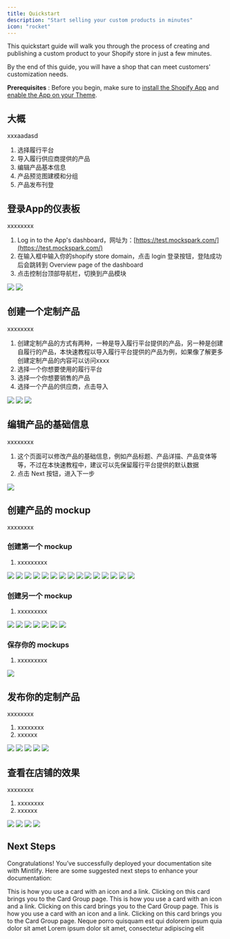 ```yaml
---
title: Quickstart
description: "Start selling your custom products in minutes"
icon: "rocket"
---
```


This quickstart guide will walk you through the process of creating and publishing a custom product to your Shopify store in just a few minutes.

By the end of this guide, you will have a shop that can meet customers' customization needs.

<Tip>**Prerequisites** : Before you begin, make sure to [install the Shopify App]() and [enable the App on your Theme]().</Tip>

## 大概
xxxaadasd
1. 选择履行平台
2. 导入履行供应商提供的产品
3. 编辑产品基本信息
4. 产品预览图建模和分组
5. 产品发布刊登

## 登录App的仪表板
xxxxxxxx
1. Log in to the App's dashboard，网址为：[https://test.mockspark.com/](https://test.mockspark.com/)
2. 在输入框中输入你的shopify store domain，点击 login 登录按钮，登陆成功后会跳转到 Overview page of the dashboard
3. 点击控制台顶部导航栏，切换到产品模块
<Frame caption="选择履行商产品">
  <img src="/images/get-started/PixPin_2025-04-29_14-24-42.png" />
</Frame>

<Frame caption="选择履行商产品">
  <img src="/images/get-started/PixPin_2025-04-28_16-35-29.png" />
</Frame>

## 创建一个定制产品
xxxxxxxx
1. 创建定制产品的方式有两种，一种是导入履行平台提供的产品，另一种是创建自履行的产品，本快速教程以导入履行平台提供的产品为例，如果像了解更多创建定制产品的内容可以访问xxxx
2. 选择一个你想要使用的履行平台
3. 选择一个你想要销售的产品
4. 选择一个产品的供应商，点击导入
<Frame caption="选择履行商产品">
  <img src="/images/get-started/PixPin_2025-04-28_17-01-26.png" />
</Frame>

<Frame caption="选择履行商产品">
  <img src="/images/get-started/PixPin_2025-04-28_16-46-05.png" />
</Frame>

<Frame caption="选择履行商产品">
  <img src="/images/get-started/PixPin_2025-04-28_16-47-40.png" />
</Frame>

## 编辑产品的基础信息
xxxxxxxx
1. 这个页面可以修改产品的基础信息，例如产品标题、产品详描、产品变体等等，不过在本快速教程中，建议可以先保留履行平台提供的默认数据
2. 点击 Next 按钮，进入下一步
<Frame caption="选择履行商产品">
  <img src="/images/get-started/PixPin_2025-04-28_17-07-35.png" />
</Frame>

## 创建产品的 mockup
xxxxxxxx

### 创建第一个 mockup
1. xxxxxxxxx
<Frame caption="选择履行商产品">
  <img src="/images/get-started/PixPin_2025-04-28_17-40-59.png" />
</Frame>

<Frame caption="选择履行商产品">
  <img src="/images/get-started/PixPin_2025-04-28_17-39-59.png" />
</Frame>

<Frame caption="选择履行商产品">
  <img src="/images/get-started/PixPin_2025-04-28_17-41-55.png" />
</Frame>

<Frame caption="选择履行商产品">
  <img src="/images/get-started/PixPin_2025-04-28_17-43-41.png" />
</Frame>

<Frame caption="选择履行商产品">
  <img src="/images/get-started/PixPin_2025-04-28_17-44-53.png" />
</Frame>

<Frame caption="选择履行商产品">
  <img src="/images/get-started/PixPin_2025-04-28_17-46-08.png" />
</Frame>

<Frame caption="选择履行商产品">
  <img src="/images/get-started/PixPin_2025-04-29_09-55-11.png" />
</Frame>

<Frame caption="选择履行商产品">
  <img src="/images/get-started/PixPin_2025-04-29_09-56-58.png" />
</Frame>

<Frame caption="选择履行商产品">
  <img src="/images/get-started/PixPin_2025-04-29_10-07-48.png" />
</Frame>

<Frame caption="选择履行商产品">
  <img src="/images/get-started/PixPin_2025-04-29_10-18-09.png" />
</Frame>

<Frame caption="选择履行商产品">
  <img src="/images/get-started/PixPin_2025-04-29_10-19-37.png" />
</Frame>

<Frame caption="选择履行商产品">
  <img src="/images/get-started/PixPin_2025-04-29_10-20-18.png" />
</Frame>

<Frame caption="选择履行商产品">
  <img src="/images/get-started/PixPin_2025-04-29_10-21-03.png" />
</Frame>

<Frame caption="选择履行商产品">
  <img src="/images/get-started/PixPin_2025-04-29_10-25-26.png" />
</Frame>

<Frame caption="选择履行商产品">
  <img src="/images/get-started/PixPin_2025-04-29_10-26-16.png" />
</Frame>

### 创建另一个 mockup
1. xxxxxxxxx
<Frame caption="选择履行商产品">
  <img src="/images/get-started/PixPin_2025-04-29_10-27-58.png" />
</Frame>

<Frame caption="选择履行商产品">
  <img src="/images/get-started/PixPin_2025-04-29_10-33-29.png" />
</Frame>

<Frame caption="选择履行商产品">
  <img src="/images/get-started/PixPin_2025-04-29_10-34-40.png" />
</Frame>

<Frame caption="选择履行商产品">
  <img src="/images/get-started/PixPin_2025-04-29_10-37-28.png" />
</Frame>

<Frame caption="选择履行商产品">
  <img src="/images/get-started/PixPin_2025-04-29_10-43-40.png" />
</Frame>

<Frame caption="选择履行商产品">
  <img src="/images/get-started/PixPin_2025-04-29_10-43-52.png" />
</Frame>

<Frame caption="选择履行商产品">
  <img src="/images/get-started/PixPin_2025-04-29_10-44-22.png" />
</Frame>

### 保存你的 mockups
1. xxxxxxxxx
<Frame caption="选择履行商产品">
  <img src="/images/get-started/PixPin_2025-04-29_10-45-49.png" />
</Frame>

## 发布你的定制产品
xxxxxxxx
1. xxxxxxxx
2. xxxxxx
<Frame caption="选择履行商产品">
  <img src="/images/get-started/PixPin_2025-04-29_10-47-49.png" />
</Frame>

<Frame caption="选择履行商产品">
  <img src="/images/get-started/PixPin_2025-04-29_10-52-06.png" />
</Frame>

<Frame caption="选择履行商产品">
  <img src="/images/get-started/PixPin_2025-04-29_10-58-44.png" />
</Frame>

<Frame caption="选择履行商产品">
  <img src="/images/get-started/PixPin_2025-04-29_11-01-07.png" />
</Frame>

<Frame caption="选择履行商产品">
  <img src="/images/get-started/PixPin_2025-04-29_11-03-27.png" />
</Frame>

## 查看在店铺的效果
xxxxxxxx
1. xxxxxxxx
2. xxxxxx
<Frame caption="选择履行商产品">
  <img src="/images/get-started/PixPin_2025-04-29_11-05-20.png" />
</Frame>

<Frame caption="选择履行商产品">
  <img src="/images/get-started/PixPin_2025-04-29_11-16-20.png" />
</Frame>

<Frame caption="选择履行商产品">
  <img src="/images/get-started/PixPin_2025-04-29_11-31-08.png" />
</Frame>

<Frame caption="选择履行商产品">
  <img src="/images/get-started/PixPin_2025-04-29_11-31-24.png" />
</Frame>

## Next Steps
Congratulations! You’ve successfully deployed your documentation site with Mintlify. Here are some suggested next steps to enhance your documentation:

<Card horizontal title="Click on me" icon="text" href="/components/card-group">
  This is how you use a card with an icon and a link. Clicking on this card
  brings you to the Card Group page.
</Card>

<Card horizontal title="Click on me" icon="text" href="/components/card-group">
  This is how you use a card with an icon and a link. Clicking on this card
  brings you to the Card Group page.
</Card>

<Card horizontal title="Click on me" icon="text" href="/components/card-group">
  This is how you use a card with an icon and a link. Clicking on this card
  brings you to the Card Group page.
</Card>

<CardGroup cols={2}>
  <Card title="First Card" icon="text">
    Neque porro quisquam est qui dolorem ipsum quia dolor sit amet
  </Card>
  <Card title="Second Card" icon="text">
    Lorem ipsum dolor sit amet, consectetur adipiscing elit
  </Card>
</CardGroup>